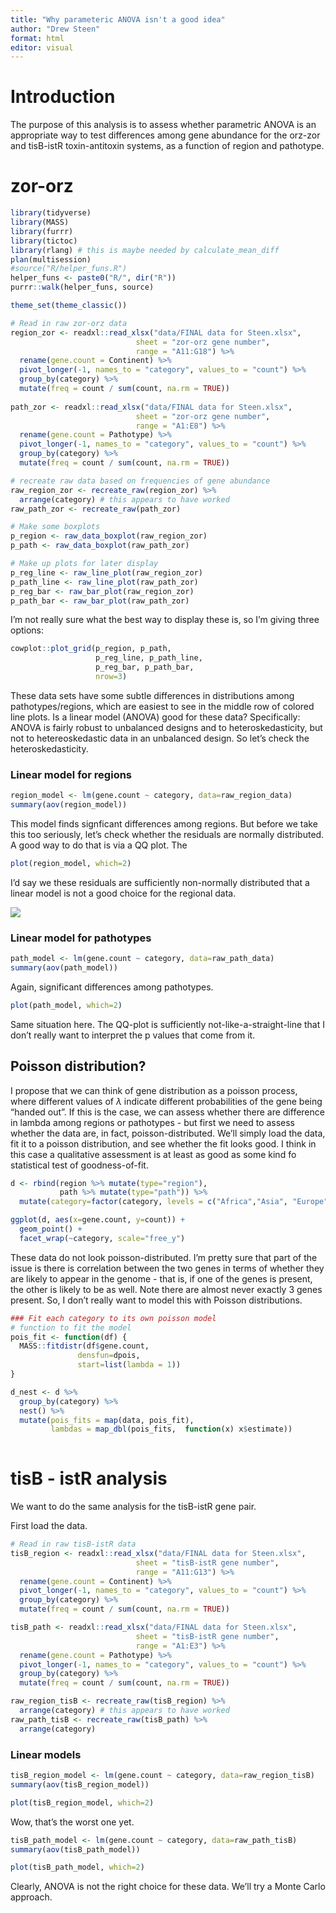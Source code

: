 ```yaml
---
title: "Why parameteric ANOVA isn't a good idea"
author: "Drew Steen"
format: html
editor: visual
---
```


# Introduction

The purpose of this analysis is to assess whether parametric ANOVA is an appropriate way to test differences among gene abundance for the orz-zor and tisB-istR toxin-antitoxin systems, as a function of region and pathotype.

# zor-orz

```r
library(tidyverse)
library(MASS)
library(furrr)
library(tictoc)
library(rlang) # this is maybe needed by calculate_mean_diff
plan(multisession)
#source("R/helper_funs.R")
helper_funs <- paste0("R/", dir("R"))
purrr::walk(helper_funs, source)

theme_set(theme_classic()) 
```

```r

# Read in raw zor-orz data
region_zor <- readxl::read_xlsx("data/FINAL data for Steen.xlsx", 
                            sheet = "zor-orz gene number",
                            range = "A11:G18") %>%
  rename(gene.count = Continent) %>%
  pivot_longer(-1, names_to = "category", values_to = "count") %>%
  group_by(category) %>%
  mutate(freq = count / sum(count, na.rm = TRUE))
  
path_zor <- readxl::read_xlsx("data/FINAL data for Steen.xlsx", 
                            sheet = "zor-orz gene number",
                            range = "A1:E8") %>%
  rename(gene.count = Pathotype) %>%
  pivot_longer(-1, names_to = "category", values_to = "count") %>%
  group_by(category) %>%
  mutate(freq = count / sum(count, na.rm = TRUE))

# recreate raw data based on frequencies of gene abundance
raw_region_zor <- recreate_raw(region_zor) %>%
  arrange(category) # this appears to have worked
raw_path_zor <- recreate_raw(path_zor)

# Make some boxplots
p_region <- raw_data_boxplot(raw_region_zor)
p_path <- raw_data_boxplot(raw_path_zor)

# Make up plots for later display
p_reg_line <- raw_line_plot(raw_region_zor)
p_path_line <- raw_line_plot(raw_path_zor)
p_reg_bar <- raw_bar_plot(raw_region_zor)
p_path_bar <- raw_bar_plot(raw_path_zor)
```

I'm not really sure what the best way to display these is, so I'm giving three options:

```r
cowplot::plot_grid(p_region, p_path,
                   p_reg_line, p_path_line,
                   p_reg_bar, p_path_bar,
                   nrow=3)
```

These data sets have some subtle differences in distributions among pathotypes/regions, which are easiest to see in the middle row of colored line plots. Is a linear model (ANOVA) good for these data? Specifically: ANOVA is fairly robust to unbalanced designs and to heteroskedasticity, but not to hetereoskedastic data in an unbalanced design. So let's check the heteroskedasticity.

### Linear model for regions

```r
region_model <- lm(gene.count ~ category, data=raw_region_data)
summary(aov(region_model))
```

This model finds signficant differences among regions. But before we take this too seriously, let's check whether the residuals are normally distributed. A good way to do that is via a QQ plot. The

```r
plot(region_model, which=2) 
```

I'd say we these residuals are sufficiently non-normally distributed that a linear model is not a good choice for the regional data.

![](https://64.media.tumblr.com/f8b7a14c2fa304a712b5f92ea14d62f9/tumblr_n41bxrhleZ1rvirvyo1_400.gif)

### Linear model for pathotypes

```r
path_model <- lm(gene.count ~ category, data=raw_path_data)
summary(aov(path_model))
```

Again, significant differences among pathotypes.

```r
plot(path_model, which=2)
```

Same situation here. The QQ-plot is sufficiently not-like-a-straight-line that I don't really want to interpret the p values that come from it.

## Poisson distribution?

I propose that we can think of gene distribution as a poisson process, where different values of $\lambda$ indicate different probabilities of the gene being "handed out". If this is the case, we can assess whether there are difference in lambda among regions or pathotypes - but first we need to assess whether the data are, in fact, poisson-distributed. We'll simply load the data, fit it to a poisson distribution, and see whether the fit looks good. I think in this case a qualitative assessment is at least as good as some kind fo statistical test of goodness-of-fit.

```r
d <- rbind(region %>% mutate(type="region"),
           path %>% mutate(type="path")) %>%
  mutate(category=factor(category, levels = c("Africa","Asia", "Europe", "North America", "Oceania", "South America", "pa", "healthy", "intestinal disease", "urinary disease"), ordere=TRUE))

ggplot(d, aes(x=gene.count, y=count)) + 
  geom_point() + 
  facet_wrap(~category, scale="free_y")
```

These data do not look poisson-distributed. I'm pretty sure that part of the issue is there is correlation between the two genes in terms of whether they are likely to appear in the genome - that is, if one of the genes is present, the other is likely to be as well. Note there are almost never exactly 3 genes present. So, I don't really want to model this with Poisson distributions.

```r
### Fit each category to its own poisson model
# function to fit the model
pois_fit <- function(df) {
  MASS::fitdistr(df$gene.count, 
               densfun=dpois, 
               start=list(lambda = 1)) 
}

d_nest <- d %>%
  group_by(category) %>%
  nest() %>%
  mutate(pois_fits = map(data, pois_fit),
         lambdas = map_dbl(pois_fits,  function(x) x$estimate))
  
```


# tisB - istR analysis

We want to do the same analysis for the tisB-istR gene pair.

First load the data.

```r
# Read in raw tisB-istR data
tisB_region <- readxl::read_xlsx("data/FINAL data for Steen.xlsx", 
                            sheet = "tisB-istR gene number",
                            range = "A11:G13") %>%
  rename(gene.count = Continent) %>%
  pivot_longer(-1, names_to = "category", values_to = "count") %>%
  group_by(category) %>%
  mutate(freq = count / sum(count, na.rm = TRUE))

tisB_path <- readxl::read_xlsx("data/FINAL data for Steen.xlsx", 
                            sheet = "tisB-istR gene number",
                            range = "A1:E3") %>%
  rename(gene.count = Pathotype) %>%
  pivot_longer(-1, names_to = "category", values_to = "count") %>%
  group_by(category) %>%
  mutate(freq = count / sum(count, na.rm = TRUE))

raw_region_tisB <- recreate_raw(tisB_region) %>%
  arrange(category) # this appears to have worked
raw_path_tisB <- recreate_raw(tisB_path) %>%
  arrange(category)
```

### Linear models
```r
tisB_region_model <- lm(gene.count ~ category, data=raw_region_tisB)
summary(aov(tisB_region_model))
```

```r
plot(tisB_region_model, which=2)
```

Wow, that's the worst one yet. 

```r
tisB_path_model <- lm(gene.count ~ category, data=raw_path_tisB)
summary(aov(tisB_path_model))
```
```r
plot(tisB_path_model, which=2)
```
Clearly, ANOVA is not the right choice for these data. We'll try a Monte Carlo approach. 
